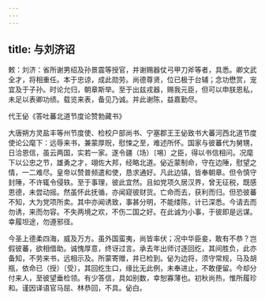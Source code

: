 ```yaml
---
---
---
```

title: 与刘济诏
---



敕：刘济：省所谢男绍及孙景震等授官，并谢赐器仗弓甲刀斧等者，具悉。卿文武全才，将相重任。本于忠谅，成此勋劳。尚德尊贤，位已极于台辅；念功懋赏，宠宜及于子孙。时论允归，朝章斯举。至于出兹戎器，赐我元臣，但可以申朕恩私，未足以表卿功绩。载览来表，备见乃诚。并此谢陈，益嘉勤尽。

代王佖《答吐蕃北道节度论赞勃藏书》

大唐朔方灵盐丰等州节度使、检校户部尚书、宁塞郡王王佖致书大蕃河西北道节度使论公麾下：远辱来书，兼蒙厚贶，慰悚之至，难述所怀。国家与彼蕃代为舅甥，日洽恩信，虽云两国，实若一家。遂令疆（场）〔埸〕之臣，得以书信相问。况麾下以公忠之节，雄勇之才，翊佐大邦，经略北道。佖近蒙制命，守在边陲，慰望之情，一二难尽。皇帝以赞普频遣和使，恳求通好。凡此边镇，皆奉朝章。但令慎守封陲，不许辄令侵轶。至于事理，彼此宜然。且如党项久居汉界，曾无征税，既感恩德，未尝动摇。然虽怀此抚循，亦闻窥彼财货。亡命而去，获利而归。但恐彼蕃不知，大为党项所卖。其中亦闻诱致，事甚分明，不能缕陈，计已深悉。今请去而勿诱，来而勿容。不失两境之欢，不伤二国之好。在此诚为小事，于彼即是远谋。幸履坦途，勿遵邪径。

今圣上德柔四海，威及万方。虽外国蛮夷，尚皆率伏；况中华臣妾，敢有不恭？岂假彼蕃，欲相借助。诚愧厚意，终讶过言。承去年出师讨逐回纥，其间胜负，此亦备知，不劳来书，远相示及。所蒙寄赠，并已检到。佖为边将，须守常规，马及胡瓶，依命已（授）〔受〕，其回纥生口，缘比无此例，未奉进止，不敢便留。今却分付来人，至彼望垂检领。有少答信，具如别数，幸恕寡薄也。初秋尚热，惟所履珍和。谨因译语官马屈、林恭回，不具。佖白。